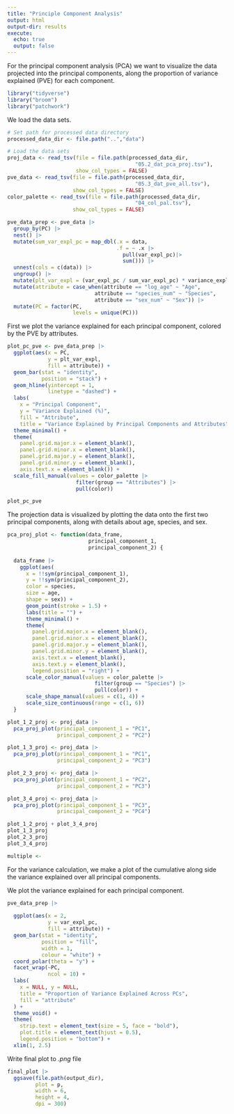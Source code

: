 ```yaml
---
title: "Principle Component Analysis"
output: html
output-dir: results
execute:
  echo: true
  output: false
---
```


For the principal component analysis (PCA) we want to visualize the data projected into the principal components, along the proportion of variance explained (PVE) for each component.

```r
library("tidyverse")
library("broom")
library("patchwork")
```

We load the data sets.

```r
# Set path for processed data directory
processed_data_dir <- file.path("..","data")

# Load the data sets
proj_data <- read_tsv(file = file.path(processed_data_dir,
                                         "05.2_dat_pca_proj.tsv"),
                      show_col_types = FALSE)
pve_data <- read_tsv(file = file.path(processed_data_dir,
                                         "05.3_dat_pve_all.tsv"),
                     show_col_types = FALSE)
color_palette <- read_tsv(file = file.path(processed_data_dir,
                                         "04_col_pal.tsv"),
                     show_col_types = FALSE)
```

```r
pve_data_prep <- pve_data |>
  group_by(PC) |>
  nest() |>
  mutate(sum_var_expl_pc = map_dbl(.x = data,
                                   .f = ~ .x |>
                                     pull(var_expl_pc)|>
                                     sum())) |>
  unnest(cols = c(data)) |>
  ungroup() |>
  mutate(plt_var_expl = (var_expl_pc / sum_var_expl_pc) * variance_explained) |>
  mutate(attribute = case_when(attribute == "log_age" ~ "Age",
                            attribute == "species_num" ~ "Species",
                            attribute == "sex_num" ~ "Sex")) |>
  mutate(PC = factor(PC,
                     levels = unique(PC)))

```

First we plot the variance explained for each principal component, colored by the PVE by attributes.

```r
plot_pc_pve <- pve_data_prep |>
  ggplot(aes(x = PC,
             y = plt_var_expl,
             fill = attribute)) + 
  geom_bar(stat = "identity",
           position = "stack") +
  geom_hline(yintercept = 1,
             linetype = "dashed") +
  labs(
    x = "Principal Component",
    y = "Variance Explained (%)",
    fill = "Attribute",
    title = "Variance Explained by Principal Components and Attributes") +
  theme_minimal() +
  theme(
    panel.grid.major.x = element_blank(),
    panel.grid.minor.x = element_blank(),
    panel.grid.major.y = element_blank(),
    panel.grid.minor.y = element_blank(),
    axis.text.x = element_blank()) +
  scale_fill_manual(values = color_palette |>
                      filter(group == "Attributes") |>
                      pull(color))

plot_pc_pve
```

The projection data is visualized by plotting the data onto the first two principal components, along with details about age, species, and sex.

```r
pca_proj_plot <- function(data_frame,
                          principal_component_1,
                          principal_component_2) {
  
  data_frame |>
    ggplot(aes(
      x = !!sym(principal_component_1),
      y = !!sym(principal_component_2),
      color = species,
      size = age,
      shape = sex)) +
      geom_point(stroke = 1.5) +
      labs(title = "") +
      theme_minimal() +
      theme(
        panel.grid.major.x = element_blank(),
        panel.grid.minor.x = element_blank(),
        panel.grid.major.y = element_blank(),
        panel.grid.minor.y = element_blank(),
        axis.text.x = element_blank(),
        axis.text.y = element_blank(),
        legend.position = "right") +
      scale_color_manual(values = color_palette |>
                            filter(group == "Species") |>
                            pull(color)) +
      scale_shape_manual(values = c(1, 4)) +
      scale_size_continuous(range = c(1, 6))
  }
```

```r
plot_1_2_proj <- proj_data |>
  pca_proj_plot(principal_component_1 = "PC1",
                principal_component_2 = "PC2")

plot_1_3_proj <- proj_data |>
  pca_proj_plot(principal_component_1 = "PC1",
                principal_component_2 = "PC3")

plot_2_3_proj <- proj_data |>
  pca_proj_plot(principal_component_1 = "PC2",
                principal_component_2 = "PC3")

plot_3_4_proj <- proj_data |>
  pca_proj_plot(principal_component_1 = "PC3",
                principal_component_2 = "PC4")

plot_1_2_proj + plot_3_4_proj
plot_1_3_proj
plot_2_3_proj
plot_3_4_proj

multiple <- 
```

For the variance calculation, we make a plot of the cumulative along side the variance explained over all principal components.

We plot the variance explained for each principal component.

```r
pve_data_prep |>
  
  ggplot(aes(x = 2,
             y = var_expl_pc,
             fill = attribute)) +
  geom_bar(stat = "identity",
           position = "fill",
           width = 1,
           colour = "white") +
  coord_polar(theta = "y") +
  facet_wrap(~PC,
             ncol = 10) +
  labs(
    x = NULL, y = NULL,
    title = "Proportion of Variance Explained Across PCs",
    fill = "attribute"
  ) +
  theme_void() +
  theme(
    strip.text = element_text(size = 5, face = "bold"),
    plot.title = element_text(hjust = 0.5),
    legend.position = "bottom") +
  xlim(1, 2.5) 
```

Write final plot to *.png* file

```r
final_plot |>
  ggsave(file.path(output_dir),
         plot = p,
         width = 6,
         height = 4,
         dpi = 300)
```
